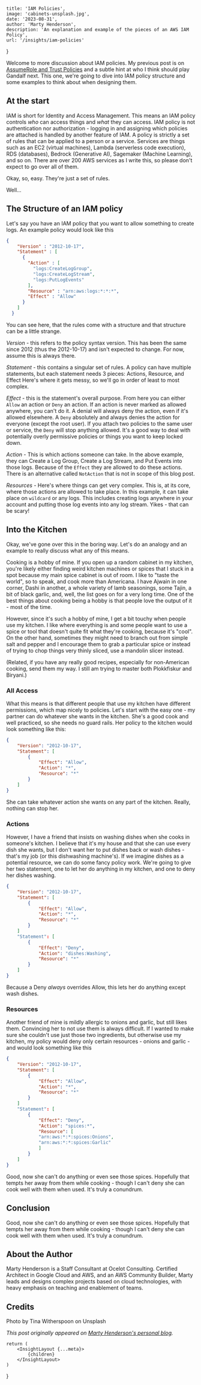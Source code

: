 
    title: 'IAM Policies',
    image: 'cabinets-unsplash.jpg',
    date: '2023-08-31',
    author: 'Marty Henderson',
    description: 'An explanation and example of the pieces of an AWS IAM Policy',
    url: '/insights/iam-policies'
}

Welcome to more discussion about IAM policies. My previous post is on [AssumeRole and Trust Policies](https://www.ocelotconsulting.com/insights/assumerole-and-wizards) and a subtle hint at who I think should play Gandalf next. This one, we're going to dive into IAM policy structure and some examples to think about when designing them.

## At the start

IAM is short for Identity and Access Management. This means an IAM policy controls *who* can access things and *what* they can access. IAM policy is not authentication nor authorization - logging in and assigning which policies are attached is handled by another feature of IAM. A policy is strictly a set of rules that can be applied to a person or a service. Services are things such as an EC2 (virtual machines), Lambda (serverless code execution), RDS (databases), Bedrock (Generative AI), Sagemaker (Machine Learning), and so on. There are over 200 AWS services as I write this, so please don't expect to go over all of them.

Okay, so, easy. They're just a set of rules. 

Well...

## The Structure of an IAM policy

Let's say you have an IAM policy that you want to allow something to create logs. An example policy would look like this

```json
{
    "Version" : "2012-10-17",
    "Statement" : [
      {
        "Action" : [
          "logs:CreateLogGroup",
          "logs:CreateLogStream",
          "logs:PutLogEvents"
        ],
        "Resource" : "arn:aws:logs:*:*:*",
        "Effect" : "Allow"
      }
    ]
  }
  ```

You can see here, that the rules come with a structure and that structure can be a little strange. 

*Version* - this refers to the policy syntax version. This has been the same since 2012 (thus the 2012-10-17) and isn't expected to change. For now, assume this is always there.

*Statement* - this contains a singular set of rules. A policy can have multiple statements, but each statement needs 3 pieces: Actions, Resource, and Effect
Here's where it gets messy, so we'll go in order of least to most complex.

*Effect* - this is the statement's overall purpose. From here you can either `Allow` an action or `Deny` an action. If an action is never marked as allowed anywhere, you can't do it. A denial will always deny the action, even if it's allowed elsewhere.
A `Deny` absolutely and always denies the action for everyone (except the root user). If you attach two policies to the same user or service, the `Deny` will stop anything allowed. It's a good way to deal with potentially overly permissive policies or things you want to keep locked down.

*Action* - This is which actions someone can take. In the above example, they can Create a Log Group, Create a Log Stream, and Put Events into those logs. Because of the `Effect` they are allowed to do these actions. There is an alternative called `NotAction` that is not in scope of this blog post.

*Resources* -  Here's where things can get very complex. This is, at its core, where those actions are allowed to take place. In this example, it can take place on `wildcard` or any logs. This includes creating logs anywhere in your account and putting those log events into any log stream. Yikes - that can be scary!

## Into the Kitchen

Okay, we've gone over this in the boring way. Let's do an analogy and an example to really discuss what any of this means.

Cooking is a hobby of mine. If you open up a random cabinet in my kitchen, you're likely either finding weird kitchen machines or spices that I stuck in a spot because my main spice cabinet is out of room. I like to "taste the world", so to speak, and cook more than Americana. I have Ajwain in one corner, Dashi in another, a whole variety of lamb seasonings, some Tajin, a bit of black garlic, and, well, the list goes on for a very long time. One of the best things about cooking being a hobby is that people love the output of it - most of the time. 

However, since it's such a hobby of mine, I get a bit touchy when people use my kitchen. I like where everything is and some people want to use a spice or tool that doesn't quite fit what they're cooking, because it's "cool". On the other hand, sometimes they might need to branch out from simple salt and pepper and I encourage them to grab a particular spice or instead of trying to chop things very thinly sliced, use a mandolin slicer instead.

(Related, if you have any really good recipes, especially for non-American cooking, send them my way. I still am trying to master both Plokkfiskur and Biryani.)

### All Access 

What this means is that different people that use my kitchen have different permissions, which map nicely to policies. Let's start with the easy one - my partner can do whatever she wants in the kitchen. She's a good cook and well practiced, so she needs no guard rails. Her policy to the kitchen would look something like this:

```json
{
    "Version": "2012-10-17",
    "Statement": [
        {
            "Effect": "Allow",
            "Action": "*",
            "Resource": "*"
        }
    ]
}
```

She can take whatever action she wants on any part of the kitchen. Really, nothing can stop her.

### Actions

However, I have a friend that insists on washing dishes when she cooks in someone's kitchen. I believe that it's my house and that she can use every dish she wants, but I don't want her to put dishes back or wash dishes - that's my job (or this dishwashing machine's). If we imagine dishes as a potential resource, we can do some fancy policy work. We're going to give her two statement, one to let her do anything in my kitchen, and one to deny her dishes washing.

```json
{
    "Version": "2012-10-17",
    "Statement": [
        {
            "Effect": "Allow",
            "Action": "*",
            "Resource": "*"
        }
    ]
    "Statement": [
        {
            "Effect": "Deny",
            "Action": "dishes:Washing",
            "Resource": "*"
        }
    ]
}
```

Because a Deny *always* overrides Allow, this lets her do anything except wash dishes.

### Resources

Another friend of mine is mildly allergic to onions and garlic, but still likes them. Convincing her to not use them is always difficult. If I wanted to make sure she couldn't use just those two ingredients, but otherwise use my kitchen, my policy would deny only certain resources - onions and garlic - and would look something like this

```json
{
    "Version": "2012-10-17",
    "Statement": [
        {
            "Effect": "Allow",
            "Action": "*",
            "Resource": "*"
        }
    ]
    "Statement": [
        {
            "Effect": "Deny",
            "Action": "spices:*",
            "Resource": [
            "arn:aws:*:*:spices:Onions", 
            "arn:aws:*:*:spices:Garlic"
            ]
        }
    ]
}
```

Good, now she can't do anything or even see those spices. Hopefully that tempts her away from them while cooking - though I can't deny she can cook well with them when used. It's truly a conundrum.

## Conclusion

Good, now she can't do anything or even see those spices. Hopefully that tempts her away from them while cooking - though I can't deny she can cook well with them when used. It's truly a conundrum.

## About the Author

Marty Henderson is a Staff Consultant at Ocelot Consulting. 
Certified Architect in Google Cloud and AWS, and an AWS Community Builder, Marty leads and designs complex projects based on cloud technologies, with heavy emphasis on teaching and enablement of teams.

## Credits

Photo by Tina Witherspoon on Unsplash

_This post originally appeared on [Marty Henderson's personal blog](https://nalth.is/iam-policies/)._


    return (
        <InsightLayout {...meta}>
            {children}
        </InsightLayout>
    )
}
